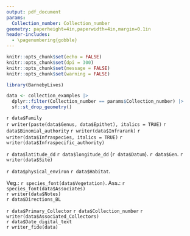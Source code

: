 ```yaml
---
output: pdf_document
params:
  Collection_number: Collection_number
geometry: paperheight=4in,paperwidth=4in,margin=0.1in
header-includes:
  - \pagenumbering{gobble}
---
```


```r
knitr::opts_chunk$set(echo = FALSE)
knitr::opts_chunk$set(dpi = 300) 
knitr::opts_chunk$set(message = FALSE)
knitr::opts_chunk$set(warning = FALSE)
```

```r
library(BarnebyLives)
```

```r
data <- collection_examples |>
  dplyr::filter(Collection_number == params$Collection_number) |>  
  sf::st_drop_geometry()
```

\fontsize{14pt}{14pt}\selectfont
\begin{center}
\textbf{Seeds of Success}
\end{center}
\begingroup
\fontsize{12pt}{12pt}\selectfont
`r data$Family`  
`r writer(paste(data$Genus, data$Epithet), italics = TRUE)` `r data$Binomial_authority` `r writer(data$Infrarank)` `r writer(data$Infraspecies, italics = TRUE)` `r writer(data$Infraspecific_authority)`   
\endgroup
\vspace*{\fill}

\begingroup
\fontsize{10pt}{10pt}\selectfont
`r data$latitude_dd` `r data$longitude_dd` (`r data$Datum`). `r data$Gen`. `r writer(data$Site)`   

`r data$physical_environ` `r data$Habitat`.   

Veg.: `r species_font(data$Vegetation)`. Ass.: `r species_font(data$Associates)`   
`r writer(data$Notes)`  
\endgroup
\begingroup
\fontfamily{ppl}\fontsize{8pt}{8pt}\selectfont
`r data$Directions_BL`  
\endgroup
 
\vspace*{\fill}
\begingroup
\fontsize{10pt}{10pt}\selectfont
`r data$Primary_Collector` `r data$Collection_number`  `r writer(data$Associated_Collectors)`  
`r data$Date_digital_text`  
`r writer_fide(data)` 
\endgroup
